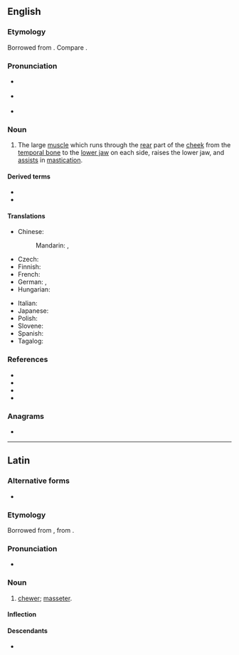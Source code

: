{{also|masséter}}

==English==
{{wikipedia|masseter muscle}}

===Etymology===
Borrowed from {{bor|en|NL.|massētēr}}. Compare {{cog|fr|masséter}}.

===Pronunciation===
* {{a|RP}} {{IPA|en|/maˈsiː.tə/}}
* {{a|GA}} {{IPA|en|/məˈsi.tɚ/|/mæˈsi.tɚ/}}
* {{rhymes|en|iːtə(ɹ)}}

===Noun===
{{en-noun}}

# {{lb|en|muscle}} The large [[muscle]] which runs through the [[rear]] part of the [[cheek]] from the [[temporal bone]] to the [[lower jaw]] on each side, raises the lower jaw, and [[assist]]s in [[mastication]].

====Derived terms====
* {{l|en|masseteral|pos=adjective}}
* {{l|en|masseteric|pos=adjective}}

====Translations====
{{trans-top|muscle}}
* Chinese:
*: Mandarin: {{t|zh|咬肌|tr=yǎojī}}, {{t+|zh|嚼肌|tr=juéjī}}
* Czech: {{t|cs|žvýkací sval|m}}
* Finnish: {{t|fi|puremalihas}}
* French: {{t+|fr|masséter|m}}
* German: {{t|de|Masseter|m}}, {{t|de|Kaumuskel|m}}
* Hungarian: {{t|hu|rágóizom}}
{{trans-mid}}
* Italian: {{t+|it|massetere|m}}
* Japanese: {{t|ja|咬筋|tr=こうきん, kōkin|sc=Jpan}}
* Polish: {{t|pl|mięsień żwacz|m}}
* Slovene: {{t|sl|žvekalka|f}}
* Spanish: {{t|es|masetero|m}}
* Tagalog: {{t|tl|pangnguya}}
{{trans-bottom}}

===References===
* {{R:Lexico}}
* {{R:MWO}}
* {{R:Century 1911}}
* {{R:OneLook}}

===Anagrams===
* {{anagrams|en|a=aeemrsst|Maestres|Seamster|measters|seamster|smearest|steamers|streames}}

----

==Latin==

===Alternative forms===
* {{alter|la|masētēr}}

===Etymology===
Borrowed from {{bor|la|grc|μᾰσητήρ||chewer}}, from {{af|grc|μᾰσᾰ́ομαι|-τήρ|t1=chew|t2=-er, -or|nocat=1}}.

===Pronunciation===
* {{la-IPA|massētēr}}

===Noun===
{{la-noun|massētēr<3.greek.M>}} {{tlb|la|New Latin}}

# {{lb|la|anatomy}} [[chewer]]; [[#English|masseter]].

====Inflection====
{{la-ndecl|massētēr<3.greek.M>}}

====Descendants====
* {{desc|en|masseter|bor=1}}